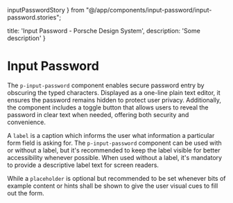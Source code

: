   inputPasswordStory
} from "@/app/components/input-password/input-password.stories";

  title: 'Input Password - Porsche Design System',
  description: 'Some description'
}

# Input Password <ComponentStatus tagName="p-input-password"></ComponentStatus>

The `p-input-password` component enables secure password entry by obscuring the typed characters. Displayed as a
one-line plain text editor, it ensures the password remains hidden to protect user privacy. Additionally, the component
includes a toggle button that allows users to reveal the password in clear text when needed, offering both security and
convenience.

A `label` is a caption which informs the user what information a particular form field is asking for. The
`p-input-password` component can be used with or without a label, but it's recommended to keep the label visible for
better accessibility whenever possible. When used without a label, it's mandatory to provide a descriptive label text
for screen readers.

While a `placeholder` is optional but recommended to be set whenever bits of example content or hints shall be shown to
give the user visual cues to fill out the form.

<Configurator tagName="p-input-password" story={inputPasswordStory} />
